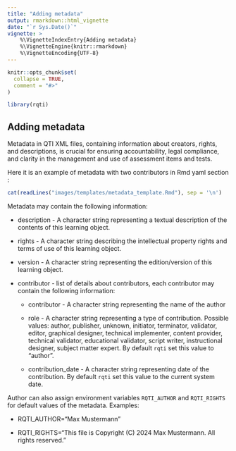 ```yaml
---
title: "Adding metadata"
output: rmarkdown::html_vignette
date: "`r Sys.Date()`"
vignette: >
    %\VignetteIndexEntry{Adding metadata}
    %\VignetteEngine{knitr::rmarkdown}
    %\VignetteEncoding{UTF-8}
---
```


```r
knitr::opts_chunk$set(
  collapse = TRUE,
  comment = "#>"
)
```

```r
library(rqti)
```

## Adding metadata

Metadata in QTI XML files, containing information about creators, rights, and descriptions, is crucial for ensuring accountability, legal compliance, and clarity in the management and use of assessment items and tests.

Here it is an example of metadata with two contributors in Rmd yaml section :

```r
cat(readLines("images/templates/metadata_template.Rmd"), sep = '\n')
```
Metadata may contain the following information:

* description - A character string representing a textual description of the contents of this learning object.

* rights - A character string describing the intellectual property rights and terms of use of this learning object.

* version - A character string representing the edition/version of this learning object.

* contributor - list of details about contributors, each contributor may contain the following information:

    * contributor - A character string representing the name of the author

    * role - A character string representing a type of contribution. Possible values: author, publisher, unknown, initiator, terminator, validator, editor, graphical designer, technical implementer, content provider, technical validator, educational validator, script writer, instructional designer, subject matter expert. By default `rqti` set this value to "author".

    * contribution_date - A character string representing date of the contribution. By default `rqti` set this value to the current system date.
    
Author can also assign environment variables `RQTI_AUTHOR` and `RQTI_RIGHTS` for default values of the metadata.
Examples:

* RQTI_AUTHOR="Max Mustermann"

* RQTI_RIGHTS="This file is Copyright (C) 2024 Max Mustermann. All rights reserved."
